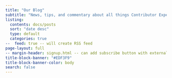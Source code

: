 ```yaml
---
title: "Our Blog"
subtitle: "News, tips, and commentary about all things Contributor Experience"
listing:
  contents: docs/posts
  sort: "date desc"
  type: default
  categories: true
--  feed: true -- will create RSS feed
page-layout: full
-- margin-header: signup.html -- can add subscribe button with external service like mailchimp
title-block-banner: "#EDF3F9"
title-block-banner-color: body
search: false
---
```


